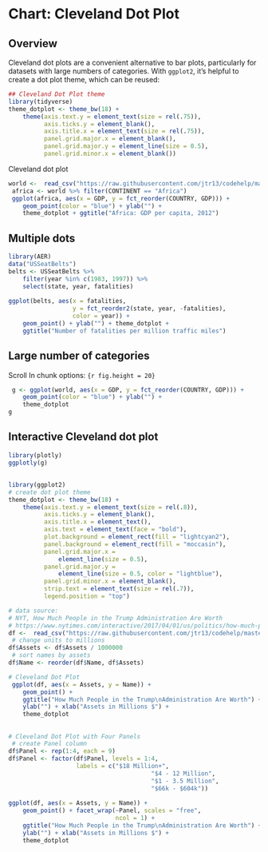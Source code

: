 # Chart: Cleveland Dot Plot

## Overview
Cleveland dot plots are a convenient alternative to bar plots, particularly for datasets with large numbers of categories.
With `ggplot2`, it's helpful to create a dot plot theme, which can be reused:
```r
## Cleveland Dot Plot theme
library(tidyverse)
theme_dotplot <- theme_bw(18) +
    theme(axis.text.y = element_text(size = rel(.75)),
          axis.ticks.y = element_blank(),
          axis.title.x = element_text(size = rel(.75)),
          panel.grid.major.x = element_blank(),
          panel.grid.major.y = element_line(size = 0.5),
          panel.grid.minor.x = element_blank())
```
Cleveland dot plot
```r
world <-  read_csv("https://raw.githubusercontent.com/jtr13/codehelp/master/data/countries2012.csv")
 africa <- world %>% filter(CONTINENT == "Africa")
 ggplot(africa, aes(x = GDP, y = fct_reorder(COUNTRY, GDP))) +
    geom_point(color = "blue") + ylab("") +
    theme_dotplot + ggtitle("Africa: GDP per capita, 2012")
```
## Multiple dots
```r
library(AER)
data("USSeatBelts")
belts <- USSeatBelts %>% 
    filter(year %in% c(1983, 1997)) %>% 
    select(state, year, fatalities) 
 
ggplot(belts, aes(x = fatalities, 
                  y = fct_reorder2(state, year, -fatalities), 
                  color = year)) + 
    geom_point() + ylab("") + theme_dotplot + 
    ggtitle("Number of fatalities per million traffic miles")
```
## Large number of categories 
Scroll
In chunk options: `{r fig.height = 20}`
```r
 g <- ggplot(world, aes(x = GDP, y = fct_reorder(COUNTRY, GDP))) +
    geom_point(color = "blue") + ylab("") +
    theme_dotplot
g
```
## Interactive Cleveland dot plot
```r
library(plotly)
ggplotly(g)
```
## 
```r
library(ggplot2)
# create dot plot theme
theme_dotplot <- theme_bw(18) +
    theme(axis.text.y = element_text(size = rel(.8)),
          axis.ticks.y = element_blank(),
          axis.title.x = element_text(),
          axis.text = element_text(face = "bold"),
          plot.background = element_rect(fill = "lightcyan2"),
          panel.background = element_rect(fill = "moccasin"),
          panel.grid.major.x = 
              element_line(size = 0.5),
          panel.grid.major.y = 
              element_line(size = 0.5, color = "lightblue"),
          panel.grid.minor.x = element_blank(),
          strip.text = element_text(size = rel(.7)),
          legend.position = "top")
```
```r
# data source:
# NYT, How Much People in the Trump Administration Are Worth
# https://www.nytimes.com/interactive/2017/04/01/us/politics/how-much-people-in-the-trump-administration-are-worth-financial-disclosure.html
df <-  read_csv("https://raw.githubusercontent.com/jtr13/codehelp/master/data/Assets.csv")
 # change units to millions
df$Assets <- df$Assets / 1000000
 # sort names by assets
df$Name <- reorder(df$Name, df$Assets)
```
```r
# Cleveland Dot Plot
 ggplot(df, aes(x = Assets, y = Name)) +
    geom_point() + 
    ggtitle("How Much People in the Trump\nAdministration Are Worth") +
    ylab("") + xlab("Assets in Millions $") +
    theme_dotplot
```
## 
```r
# Cleveland Dot Plot with Four Panels
 # create Panel column
df$Panel <- rep(1:4, each = 9)
df$Panel <- factor(df$Panel, levels = 1:4, 
                   labels = c("$18 Million+",
                                        "$4 - 12 Million",
                                        "$1 - 3.5 Million",
                                        "$66k - $604k"))
                                        
ggplot(df, aes(x = Assets, y = Name)) +
    geom_point() + facet_wrap(~Panel, scales = "free", 
                              ncol = 1) +
    ggtitle("How Much People in the Trump\nAdministration Are Worth") +
    ylab("") + xlab("Assets in Millions $") +
    theme_dotplot
```